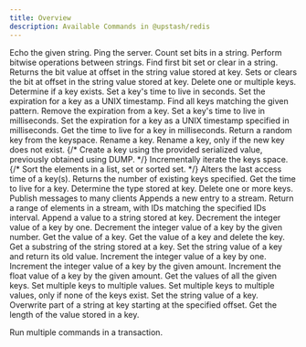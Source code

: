 ```yaml
---
title: Overview
description: Available Commands in @upstash/redis
---
```


<AccordionGroup>

<Accordion title="Auth">
<CardGroup cols={3}>

<Card title="ECHO" href="/redis/sdks/ts/commands/auth/echo">
  Echo the given string.
</Card>

<Card title="PING" href="/redis/sdks/ts/commands/auth/ping">
    Ping the server.
</Card>
</CardGroup>
</Accordion>
<Accordion title="Bitmap">
<CardGroup cols={3}>

<Card title="BITCOUNT" href="/redis/sdks/ts/commands/bitmap/bitcount">
    Count set bits in a string.
</Card>
<Card title="BITOP" href="/redis/sdks/ts/commands/bitmap/bitop">
    Perform bitwise operations between strings.
</Card>
<Card title="BITPOS" href="/redis/sdks/ts/commands/bitmap/bitpos">
    Find first bit set or clear in a string.
</Card>
<Card title="GETBIT" href="/redis/sdks/ts/commands/bitmap/getbit">
    Returns the bit value at offset in the string value stored at key.
</Card>
<Card title="SETBIT" href="/redis/sdks/ts/commands/bitmap/setbit">
    Sets or clears the bit at offset in the string value stored at key.
</Card>
</CardGroup>
</Accordion>
<Accordion title="Generic">
<CardGroup cols={3}>
<Card title="DEL" href="/redis/sdks/ts/commands/generic/del">
    Delete one or multiple keys.
</Card>
<Card title="EXISTS" href="/redis/sdks/ts/commands/generic/exists">
    Determine if a key exists.
</Card>
<Card title="EXPIRE" href="/redis/sdks/ts/commands/generic/expire">
    Set a key's time to live in seconds.
</Card>
<Card title="EXPIREAT" href="/redis/sdks/ts/commands/generic/expireat">
    Set the expiration for a key as a UNIX timestamp.
</Card>
<Card title="KEYS" href="/redis/sdks/ts/commands/generic/keys">
    Find all keys matching the given pattern.
</Card>
<Card title="PERSIST" href="/redis/sdks/ts/commands/generic/persist">
    Remove the expiration from a key.
</Card>
<Card title="PEXPIRE" href="/redis/sdks/ts/commands/generic/pexpire">
    Set a key's time to live in milliseconds.
</Card>
<Card title="PEXPIREAT" href="/redis/sdks/ts/commands/generic/pexpireat">
    Set the expiration for a key as a UNIX timestamp specified in milliseconds.
</Card>
<Card title="PTTL" href="/redis/sdks/ts/commands/generic/pttl">
    Get the time to live for a key in milliseconds.
</Card>
<Card title="RANDOMKEY" href="/redis/sdks/ts/commands/generic/randomkey">
    Return a random key from the keyspace.
</Card>
<Card title="RENAME" href="/redis/sdks/ts/commands/generic/rename">
    Rename a key.
</Card>
<Card title="RENAMENX" href="/redis/sdks/ts/commands/generic/renamenx">
    Rename a key, only if the new key does not exist.
</Card>
{/* <Card title="RESTORE" href="/redis/sdks/ts/commands/generic/restore">
    Create a key using the provided serialized value, previously obtained using DUMP.
</Card> */}
<Card title="SCAN" href="/redis/sdks/ts/commands/generic/scan">
    Incrementally iterate the keys space.
</Card>
{/* <Card title="SORT" href="/redis/sdks/ts/commands/generic/sort">
    Sort the elements in a list, set or sorted set.
</Card> */}
<Card title="TOUCH" href="/redis/sdks/ts/commands/generic/touch">
    Alters the last access time of a key(s). Returns the number of existing keys specified.
</Card>
<Card title="TTL" href="/redis/sdks/ts/commands/generic/ttl">
    Get the time to live for a key.
</Card>
<Card title="TYPE" href="/redis/sdks/ts/commands/generic/type">
    Determine the type stored at key.
</Card>
<Card title="UNLINK" href="/redis/sdks/ts/commands/generic/unlink">
    Delete one or more keys.
</Card>
</CardGroup>
</Accordion>
<Accordion title="Hash">
<CardGroup cols={3}>

<Card title="HDEL" href="/redis/sdks/ts/commands/hash/hdel">

</Card>
<Card title="HEXISTS" href="/redis/sdks/ts/commands/hash/hexists">

</Card>
<Card title="HEXPIRE" href="/redis/sdks/ts/commands/hash/hexpire">

</Card>
<Card title="HEXPIREAT" href="/redis/sdks/ts/commands/hash/hexpireat">

</Card>
<Card title="HEXPIRETIME" href="/redis/sdks/ts/commands/hash/hexpiretime">

</Card>
<Card title="HGET" href="/redis/sdks/ts/commands/hash/hget">

</Card>
<Card title="HGETALL" href="/redis/sdks/ts/commands/hash/hgetall">

</Card>
<Card title="HINCRBY" href="/redis/sdks/ts/commands/hash/hincrby">

</Card>
<Card title="HINCRBYFLOAT" href="/redis/sdks/ts/commands/hash/hincrbyfloat">

</Card>
<Card title="HKEYS" href="/redis/sdks/ts/commands/hash/hkeys">

</Card>
<Card title="HLEN" href="/redis/sdks/ts/commands/hash/hlen">

</Card>
<Card title="HMGET" href="/redis/sdks/ts/commands/hash/hmget">

</Card>
<Card title="HPERSIST" href="/redis/sdks/ts/commands/hash/hpersist">

</Card>
<Card title="HPEXPIRE" href="/redis/sdks/ts/commands/hash/hpexpire">

</Card>
<Card title="HPEXPIREAT" href="/redis/sdks/ts/commands/hash/hpexpireat">

</Card>
<Card title="HPEXPIRETIME" href="/redis/sdks/ts/commands/hash/hpexpiretime">

</Card>
<Card title="HPTTL" href="/redis/sdks/ts/commands/hash/hpttl">

</Card>
<Card title="HRANDFIELD" href="/redis/sdks/ts/commands/hash/hrandfield">

</Card>
<Card title="HSCAN" href="/redis/sdks/ts/commands/hash/hscan">

</Card>
<Card title="HSET" href="/redis/sdks/ts/commands/hash/hset">

</Card>
<Card title="HSETNX" href="/redis/sdks/ts/commands/hash/hsetnx">

</Card>
<Card title="HSTRLEN" href="/redis/sdks/ts/commands/hash/hstrlen">

</Card>
<Card title="HTTL" href="/redis/sdks/ts/commands/hash/httl">

</Card>
<Card title="HVALS" href="/redis/sdks/ts/commands/hash/hvals">
    
</Card>

</CardGroup>
</Accordion>
<Accordion title="JSON">
<CardGroup cols={3}>
<Card title="ARRAPPEND" href="/redis/sdks/ts/commands/json/arrappend">

</Card>
<Card title="ARRINDEX" href="/redis/sdks/ts/commands/json/arrindex">

</Card>
<Card title="ARRINSERT" href="/redis/sdks/ts/commands/json/arrinsert">

</Card>
<Card title="ARRLEN" href="/redis/sdks/ts/commands/json/arrlen">

</Card>
<Card title="ARRPOP" href="/redis/sdks/ts/commands/json/arrpop">

</Card>
<Card title="ARRTRIM" href="/redis/sdks/ts/commands/json/arrtrim">

</Card>
<Card title="CLEAR" href="/redis/sdks/ts/commands/json/clear">

</Card>
<Card title="DEL" href="/redis/sdks/ts/commands/json/del">

</Card>
<Card title="FORGET" href="/redis/sdks/ts/commands/json/forget">

</Card>
<Card title="GET" href="/redis/sdks/ts/commands/json/get">

</Card>
<Card title="MGET" href="/redis/sdks/ts/commands/json/mget">

</Card>
<Card title="MSET" href="/redis/sdks/ts/commands/json/mset">

</Card>
<Card title="MERGE" href="/redis/sdks/ts/commands/json/merge">

</Card>
<Card title="NUMINCRBY" href="/redis/sdks/ts/commands/json/numincrby">

</Card>
<Card title="NUMMULTBY" href="/redis/sdks/ts/commands/json/nummultby">

</Card>
<Card title="OBJKEYS" href="/redis/sdks/ts/commands/json/objkeys">

</Card>
<Card title="OBJLEN" href="/redis/sdks/ts/commands/json/objlen">

</Card>
<Card title="SET" href="/redis/sdks/ts/commands/json/set">

</Card>
<Card title="STRAPPEND" href="/redis/sdks/ts/commands/json/strappend">

</Card>
<Card title="STRLEN" href="/redis/sdks/ts/commands/json/strlen">

</Card>
<Card title="TOGGLE" href="/redis/sdks/ts/commands/json/toggle">

</Card>
<Card title="TYPE" href="/redis/sdks/ts/commands/json/type">

</Card>
</CardGroup>
</Accordion>
<Accordion title="List">
<CardGroup cols={3}>

<Card title="LINDEX" href="/redis/sdks/ts/commands/list/lindex">

</Card>
<Card title="LINSERT" href="/redis/sdks/ts/commands/list/linsert">

</Card>
<Card title="LLEN" href="/redis/sdks/ts/commands/list/llen">

</Card>
<Card title="LMOVE" href="/redis/sdks/ts/commands/list/lmove">

</Card>
<Card title="LPOP" href="/redis/sdks/ts/commands/list/lpop">

</Card>
<Card title="LPOS" href="/redis/sdks/ts/commands/list/lpos">

</Card>
<Card title="LPUSH" href="/redis/sdks/ts/commands/list/lpush">

</Card>
<Card title="LPUSHX" href="/redis/sdks/ts/commands/list/lpushx">

</Card>
<Card title="LRANGE" href="/redis/sdks/ts/commands/list/lrange">

</Card>
<Card title="LREM" href="/redis/sdks/ts/commands/list/lrem">

</Card>
<Card title="LSET" href="/redis/sdks/ts/commands/list/lset">

</Card>
<Card title="LTRIM" href="/redis/sdks/ts/commands/list/ltrim">

</Card>
<Card title="RPOP" href="/redis/sdks/ts/commands/list/rpop">

</Card>
<Card title="RPUSH" href="/redis/sdks/ts/commands/list/rpush">

</Card>
<Card title="RPUSHX" href="/redis/sdks/ts/commands/list/rpushx">

</Card>

</CardGroup>
</Accordion>
<Accordion title="PubSub">
<CardGroup cols={3}>
<Card title="PUBLISH" href="/redis/sdks/ts/commands/pubsub/publish">
Publish messages to many clients
</Card>
</CardGroup>
</Accordion>
<Accordion title="Scripts">
<CardGroup cols={3}>

<Card title="EVAL" href="/redis/sdks/ts/commands/scripts/eval">

</Card>
<Card title="EVAL_RO" href="/redis/sdks/ts/commands/scripts/eval_ro">

</Card>
<Card title="EVALSHA" href="/redis/sdks/ts/commands/scripts/evalsha">

</Card>
<Card title="EVALSHA_RO" href="/redis/sdks/ts/commands/scripts/evalsha_ro">

</Card>
<Card title="SCRIPT EXISTS" href="/redis/sdks/ts/commands/scripts/script_exists">

</Card>
<Card title="SCRIPT FLUSH" href="/redis/sdks/ts/commands/scripts/script_flush">

</Card>
<Card title="SCRIPT LOAD" href="/redis/sdks/ts/commands/scripts/script_load">

</Card>

</CardGroup>
</Accordion>
<Accordion title="Server">
<CardGroup cols={3}>
<Card title="DBSIZE" href="/redis/sdks/ts/commands/server/dbsize">

</Card>
<Card title="FLUSHALL" href="/redis/sdks/ts/commands/server/flushall">

</Card>
<Card title="FLUSHDB" href="/redis/sdks/ts/commands/server/flushdb">

</Card>
</CardGroup>
</Accordion>
<Accordion title="Set">
<CardGroup cols={3}>
<Card title="SADD" href="/redis/sdks/ts/commands/set/sadd">

</Card>
<Card title="SCARD" href="/redis/sdks/ts/commands/set/scard">

</Card>
<Card title="SDIFF" href="/redis/sdks/ts/commands/set/sdiff">

</Card>
<Card title="SDIFFSTORE" href="/redis/sdks/ts/commands/set/sdiffstore">

</Card>
<Card title="SINTER" href="/redis/sdks/ts/commands/set/sinter">

</Card>
<Card title="SINTERSTORE" href="/redis/sdks/ts/commands/set/sinterstore">

</Card>
<Card title="SISMEMBER" href="/redis/sdks/ts/commands/set/sismember">

</Card>
<Card title="SMEMBERS" href="/redis/sdks/ts/commands/set/smembers">

</Card>
<Card title="SMISMEMBER" href="/redis/sdks/ts/commands/set/smismember">

</Card>
<Card title="SMOVE" href="/redis/sdks/ts/commands/set/smove">

</Card>
<Card title="SPOP" href="/redis/sdks/ts/commands/set/spop">

</Card>
<Card title="SRANDMEMBER" href="/redis/sdks/ts/commands/set/srandmember">

</Card>
<Card title="SREM" href="/redis/sdks/ts/commands/set/srem">

</Card>
<Card title="SSCAN" href="/redis/sdks/ts/commands/set/sscan">

</Card>
<Card title="SUNION" href="/redis/sdks/ts/commands/set/sunion">

</Card>
<Card title="SUNIONSTORE" href="/redis/sdks/ts/commands/set/sunionstore">

</Card>
</CardGroup>
</Accordion>
<Accordion title="Sorted Set">
<CardGroup cols={3}>
<Card title="ZADD" href="/redis/sdks/ts/commands/zset/zadd">

</Card>
<Card title="ZCARD" href="/redis/sdks/ts/commands/zset/zcard">

</Card>
<Card title="ZCOUNT" href="/redis/sdks/ts/commands/zset/zcount">

</Card>
<Card title="ZDIFFSTORE" href="/redis/sdks/ts/commands/zset/zdiffstore">

</Card>
<Card title="ZINCRBY" href="/redis/sdks/ts/commands/zset/zincrby">

</Card>
<Card title="ZINTERSTORE" href="/redis/sdks/ts/commands/zset/zinterstore">

</Card>
<Card title="ZLEXCOUNT" href="/redis/sdks/ts/commands/zset/zlexcount">

</Card>
<Card title="ZMSCORE" href="/redis/sdks/ts/commands/zset/zmscore">

</Card>
<Card title="ZPOPMAX" href="/redis/sdks/ts/commands/zset/zpopmax">

</Card>
<Card title="ZPOPMIN" href="/redis/sdks/ts/commands/zset/zpopmin">

</Card>
<Card title="ZRANGE" href="/redis/sdks/ts/commands/zset/zrange">

</Card>
<Card title="ZRANK" href="/redis/sdks/ts/commands/zset/zrank">

</Card>
<Card title="ZREM" href="/redis/sdks/ts/commands/zset/zrem">

</Card>
<Card title="ZREMRANGEBYLEX" href="/redis/sdks/ts/commands/zset/zremrangebylex">

</Card>
<Card title="ZREMRANGEBYRANK" href="/redis/sdks/ts/commands/zset/zremrangebyrank">

</Card>
<Card title="ZREMRANGEBYSCORE" href="/redis/sdks/ts/commands/zset/zremrangebyscore">

</Card>
<Card title="ZREVRANK" href="/redis/sdks/ts/commands/zset/zrevrank">

</Card>
<Card title="ZSCAN" href="/redis/sdks/ts/commands/zset/zscan">

</Card>
<Card title="ZSCORE" href="/redis/sdks/ts/commands/zset/zscore">

</Card>
<Card title="ZUNIONSTORE" href="/redis/sdks/ts/commands/zset/zunionstore">

</Card>
</CardGroup>
</Accordion>
<Accordion title="Stream">
<CardGroup cols={3}>

<Card title="XADD" href="/redis/sdks/ts/commands/stream/xadd">
  Appends a new entry to a stream.
</Card>
<Card title="XRANGE" href="/redis/sdks/ts/commands/stream/xrange">
  Return a range of elements in a stream, with IDs matching the specified IDs interval.
</Card>
</CardGroup>
</Accordion>
<Accordion title="String">

<CardGroup cols={3}>

<Card title="APPEND" href="/redis/sdks/ts/commands/string/append">
  Append a value to a string stored at key.
</Card>
<Card title="DECR" href="/redis/sdks/ts/commands/string/decr">
  Decrement the integer value of a key by one.
</Card>
<Card title="DECRBY" href="/redis/sdks/ts/commands/string/decrby">
  Decrement the integer value of a key by the given number.
</Card>
<Card title="GET" href="/redis/sdks/ts/commands/string/get">
  Get the value of a key.
</Card>
<Card title="GETDEL" href="/redis/sdks/ts/commands/string/getdel">
  Get the value of a key and delete the key.
</Card>
<Card title="GETRANGE" href="/redis/sdks/ts/commands/string/getrange">
  Get a substring of the string stored at a key.
</Card>
<Card title="GETSET" href="/redis/sdks/ts/commands/string/getset">
  Set the string value of a key and return its old value.
</Card>
<Card title="INCR" href="/redis/sdks/ts/commands/string/incr">
  Increment the integer value of a key by one.
</Card>
<Card title="INCRBY" href="/redis/sdks/ts/commands/string/incrby">
  Increment the integer value of a key by the given amount.
</Card>
<Card title="INCRBYFLOAT" href="/redis/sdks/ts/commands/string/incrbyfloat">
  Increment the float value of a key by the given amount.
</Card>
<Card title="MGET" href="/redis/sdks/ts/commands/string/mget">
  Get the values of all the given keys.
</Card>
<Card title="MSET" href="/redis/sdks/ts/commands/string/mset">
  Set multiple keys to multiple values.
</Card>
<Card title="MSETNX" href="/redis/sdks/ts/commands/string/msetnx">
  Set multiple keys to multiple values, only if none of the keys exist.
</Card>
<Card title="SET" href="/redis/sdks/ts/commands/string/set">
  Set the string value of a key.
</Card>
<Card title="SETRANGE" href="/redis/sdks/ts/commands/string/setrange">
  Overwrite part of a string at key starting at the specified offset.
</Card>
<Card title="STRLEN" href="/redis/sdks/ts/commands/string/strlen">
  Get the length of the value stored in a key.
</Card>

</CardGroup></Accordion>
<Accordion title="Transactions">
<Card title="TRANSACTION" href="/redis/sdks/ts/commands/transaction">
  Run multiple commands in a transaction.
</Card>
</Accordion>
</AccordionGroup>
